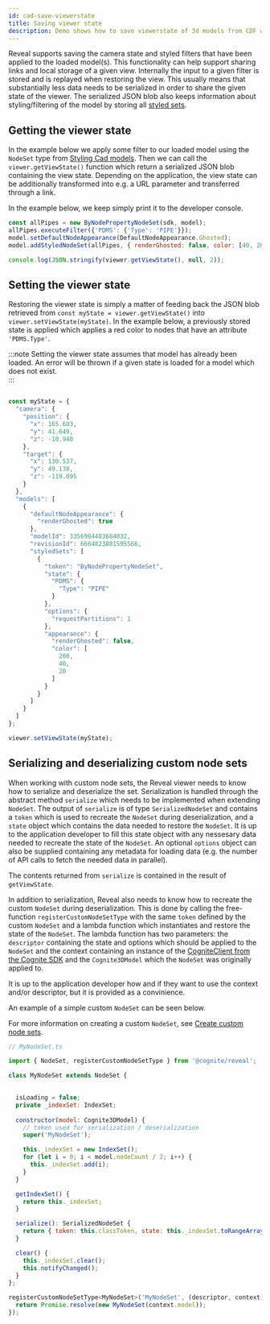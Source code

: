---
id: cad-save-viewerstate
title: Saving viewer state
description: Demo shows how to save viewerstate of 3d models from CDF with Cognite3DViewer.
---

Reveal supports saving the camera state and styled filters that have been applied to the loaded model(s).
This functionality can help support sharing links and local storage of a given view.
Internally the input to a given filter is stored and is replayed when restoring the view.
This usually means that substantially less data needs to be serialized in order to share the given state of the viewer.
The serialized JSON blob also keeps information about styling/filtering of the model by storing all [styled sets](./cad-styling.mdx). 

<DemoWrapper name="Cognite3DViewerDemo" />

## Getting the viewer state
In the example below we apply some filter to our loaded model using the `NodeSet` type from [Styling Cad models](./cad-styling.mdx).
Then we can call the ```viewer.getViewState()``` function which return a serialized JSON blob containing the view state.
Depending on the application, the view state can be additionally transformed into e.g. a URL parameter and transferred through a link.

In the example below, we keep simply print it to the developer console. 

```js runnable
const allPipes = new ByNodePropertyNodeSet(sdk, model);
allPipes.executeFilter({'PDMS': {'Type': 'PIPE'}});
model.setDefaultNodeAppearance(DefaultNodeAppearance.Ghosted);
model.addStyledNodeSet(allPipes, { renderGhosted: false, color: [40, 200, 20] } );

console.log(JSON.stringify(viewer.getViewState(), null, 2));
```

## Setting the viewer state
Restoring the viewer state is simply a matter of feeding back the JSON blob retrieved from ```const myState = viewer.getViewState()``` into ```viewer.setViewState(myState)```.
In the example below, a previously stored state is applied which applies a red color to nodes that have an attribute `'PDMS.Type'`.

:::note
Setting the viewer state assumes that model has already been loaded. 
An error will be thrown if a given state is loaded for a model which does not exist.  
:::

```js runnable

const myState = {
  "camera": {
    "position": {
      "x": 165.603,
      "y": 41.649,
      "z": -10.940
    },
    "target": {
      "x": 130.537,
      "y": 49.138,
      "z": -119.095
    }
  },
  "models": [
    {
      "defaultNodeAppearance": {
        "renderGhosted": true
      },
      "modelId": 3356984403684032,
      "revisionId": 6664823881595566,
      "styledSets": [
        {
          "token": "ByNodePropertyNodeSet",
          "state": {
            "PDMS": {
              "Type": "PIPE"
            }
          },
          "options": {
            "requestPartitions": 1
          },
          "appearance": {
            "renderGhosted": false,
            "color": [
              200,
              40,
              20
            ]
          }
        }
      ]
    }
  ]
};

viewer.setViewState(myState);
```

## Serializing and deserializing custom node sets
When working with custom node sets, the Reveal viewer needs to know how to serialize and deserialize the set.
Serialization is handled through the abstract method `serialize` which needs to be implemented when extending `NodeSet`.
The output of `serialize` is of type `SerializedNodeSet` and contains a `token` which is used to recreate the `NodeSet` during deserialization, and a `state` object which contains the data needed to restore the `NodeSet`.
It is up to the application developer to fill this state object with any nessesary data needed to recreate the state of the `NodeSet`.
An optional `options` object can also be supplied containing any metadata for loading data (e.g. the number of API calls to fetch the needed data in parallel).

The contents returned from `serialize` is contained in the result of `getViewState`.

In addition to serialization, Reveal also needs to know how to recreate the custom `NodeSet` during deserialization.
This is done by calling the free-function `registerCustomNodeSetType` with the same `token` defined by the custom `NodeSet` and a lambda function which instantiates and restore the state of the `NodeSet`.
The lambda function has two parameters: the `descriptor` containing the state and options which should be applied to the `NodeSet` and the context containing an instance of the [CogniteClient from the Cognite SDK](https://docs.cognite.com/dev/guides/sdk/js/) and the `Cognite3DModel` which the `NodeSet` was originally applied to.

It is up to the application developer how and if they want to use the context and/or descriptor, but it is provided as a convinience. 

An example of a simple custom `NodeSet` can be seen below.

For more information on creating a custom `NodeSet`, see [Create custom node sets](cad-styling-custom).
```jsx
// MyNodeSet.ts

import { NodeSet, registerCustomNodeSetType } from '@cognite/reveal';

class MyNodeSet extends NodeSet {

  
  isLoading = false;
  private _indexSet: IndexSet;
  
  constructor(model: Cognite3DModel) {
    // token used for serialization / deserialization
    super('MyNodeSet');

    this._indexSet = new IndexSet();
    for (let i = 0; i < model.nodeCount / 2; i++) {
      this._indexSet.add(i);
    }
  }

  getIndexSet() {
    return this._indexSet;
  }

  serialize(): SerializedNodeSet {
    return { token: this.classToken, state: this._indexSet.toRangeArray()}
  }

  clear() {
    this._indexSet.clear();
    this.notifyChanged();
  }
};

registerCustomNodeSetType<MyNodeSet>('MyNodeSet', (descriptor, context) => {
  return Promise.resolve(new MyNodeSet(context.model));
});
```
